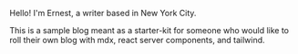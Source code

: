 
Hello! I'm Ernest<Footnote content="I am not actually Ernest" />, a writer based in New York City.

This is a sample blog meant as a starter-kit for someone who would like to roll their own blog with mdx, react server components, and tailwind.

<Writing />
